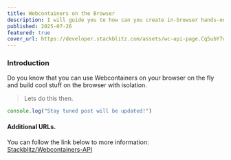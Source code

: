 ```yaml
---
title: Webcontainers on the Browser
description: I will guide you to how can you create in-browser hands-on lab environment and build cool stuff with ai. 🔥
published: 2025-07-26
featured: true
cover_url: https://developer.stackblitz.com/assets/wc-api-page.Cq5ubY7o.png
---
```


### Introduction

Do you know that you can use Webcontainers on your browser on the fly and build cool stuff on the browser with isolation. 

> Lets do this then.

```javascript
console.log("Stay tuned post will be updated!")
``` 

#### Additional URLs.  

You can follow the link below to more information: [Stackblitz/Webcontainers-API](https://developer.stackblitz.com/platform/api/webcontainer-api)

